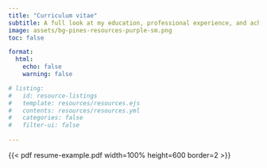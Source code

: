 ```yaml
---
title: "Curriculum vitae"
subtitle: A full look at my education, professional experience, and achievements.
image: assets/bg-pines-resources-purple-sm.png
toc: false

format:
  html:
    echo: false
    warning: false

# listing:
#   id: resource-listings
#   template: resources/resources.ejs
#   contents: resources/resources.yml
#   categories: false
#   filter-ui: false
    
---
```



{{< pdf resume-example.pdf width=100% height=600 border=2 >}}
